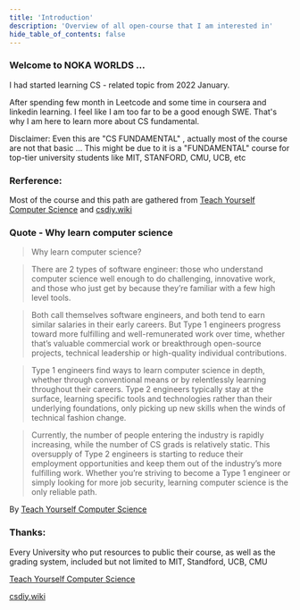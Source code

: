 ```yaml
---
title: 'Introduction'
description: 'Overview of all open-course that I am interested in'
hide_table_of_contents: false
--- 
```


### Welcome to **NOKA WORLDS** ... 

I had started learning CS - related topic from 2022 January.

After spending few month in Leetcode and some time in coursera and linkedin learning. I feel like I am too far to be a good enough SWE. That's why I am here to learn more about CS fundamental.

Disclaimer: Even this are "CS FUNDAMENTAL" , actually most of the course are not that basic ... This might be due to it is a "FUNDAMENTAL" course for top-tier university students like MIT, STANFORD, CMU, UCB, etc

### Rerference: 

Most of the course and this path are gathered from [Teach Yourself Computer Science](https://teachyourselfcs.com/) and [csdiy.wiki](https://csdiy.wiki/)

### Quote - Why learn computer science 



>Why learn computer science?

>There are 2 types of software engineer: those who understand computer science well enough to do challenging, innovative work, and those who just get by because they’re familiar with a few high level tools. 

>Both call themselves software engineers, and both tend to earn similar salaries in their early careers. But Type 1 engineers progress toward more fulfilling and well-remunerated work over time, whether that’s valuable commercial work or breakthrough open-source projects, technical leadership or high-quality individual contributions.


>Type 1 engineers find ways to learn computer science in depth, whether through conventional means or by relentlessly learning throughout their careers. Type 2 engineers typically stay at the surface, learning specific tools and technologies rather than their underlying foundations, only picking up new skills when the winds of technical fashion change.

>Currently, the number of people entering the industry is rapidly increasing, while the number of CS grads is relatively static. This oversupply of Type 2 engineers is starting to reduce their employment opportunities and keep them out of the industry’s more fulfilling work. Whether you’re striving to become a Type 1 engineer or simply looking for more job security, learning computer science is the only reliable path.

By [Teach Yourself Computer Science](https://teachyourselfcs.com/)

### Thanks:

Every University who put resources to public their course, as well as the grading system, included but not limited to MIT, Standford, UCB, CMU

[Teach Yourself Computer Science](https://teachyourselfcs.com/) 

 [csdiy.wiki](https://csdiy.wiki/)

